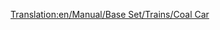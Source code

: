 [[Translation:en/Manual/Base Set/Trains/Coal Car]]
{{fr/Manual/Base Set/Trains/Wagon|Nom=Wagon de charbon
|Coût=1 375£ (2 750$)
|Poids=18 / 48 t
|Image= [[File:en/Manual/Base Set/Trains/Coaltruck.png]]
|Capacité=30 tonnes de charbon
|MonoCoût=1 375£ (2 750$)
|MonoPoids=18 / 53 t
|MonoCapacité=35 tonnes de charbon
|MagCoût=1 375£ (2 750$)
|MagPoids=18 / 55 t
|MagCapacité=37 tonnes de charbon
|Description=Un [[fr/Manual/Base Set/Trains/Wagon de charbon|wagon de charbon]] peut transporter du [[fr/Manual/Base Set/Cargos/Charbon|charbon]]. Ce wagon est disponible sous les climats [[fr/Manual/Climat#tempere|tempéré]] et [[fr/Manual/Climat#subarctique|subarctique]].
}}